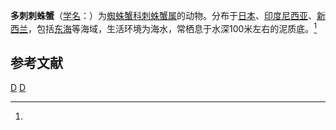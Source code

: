 {{Speciesbox
| taxon = Cyrtomaia hispida
| binomial_authority = (Borradaile, 1916)<ref name='id11544'>{{cite web| url =http://www.bioinfo.cn/db05/BjdwSpecies.php?action=view&id=11544| title =多刺刺蛛蟹| work =《中国动物物种编目数据库》| publisher =中国科学院微生物研究所| author =中国科学院动物研究所| accessdate =2009-04-28| deadurl =yes| archiveurl =https://web.archive.org/web/20160305064200/http://www.bioinfo.cn/db05/BjdwSpecies.php?action=view&id=11544| archivedate =2016-03-05}}</ref>
}}

'''多刺刺蛛蟹'''（[[学名|学名]]：{{lang|la|''Cyrtomaia hispida''}}）为[[蜘蛛蟹科|蜘蛛蟹科]][[刺蛛蟹属|刺蛛蟹属]]的动物。分布于[[日本|日本]]、[[印度尼西亚|印度尼西亚]]、[[新西兰|新西兰]]，包括[[东海|东海]]等海域，生活环境为海水，常栖息于水深100米左右的泥质底。<ref name='id11544'/>

== 参考文献 ==
{{reflist}}

{{螃蟹小作品}}

{{Taxonbar}}
[[Category:1916年描述的动物|D]]
[[Category:刺蛛蟹属|D]]